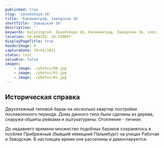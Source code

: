 ```yaml
---
published: true
slug: 'zavodskaya-16'
title: 'Калининград, Заводская 16'
shortTitle: 'Заводская 16'
description: ''
keywords: kaliningrad, Zavodskaya 16, Калининград, Заводская 16, снос, аварийный жилфонд
location: 54.649182, 20.339897
displayPageTitle: true
headerImage: 0
captureDate: 19/04/2021
status: lost
valuable: false
images:
    - image: ./photos/00.jpg
    - image: ./photos/01.jpg
    - image: ./photos/02.jpg
---
```



<Container>

<ImageGallery
    images={props.pageContext.frontmatter.images}
    marginTop="3rem"
    marginBottom="3rem"
/>

## Историческая справка

Двухэтажный типовой барак на несколько квартир постройки послевоенного периода. Дома данного типа были сделаны из дерева, снаружи обшиты рейками и оштукатурены. Отопление - печное.

До недавнего времени множество подобных бараков сохранялось в посёлке Прибрежный (бывший немецкий Пальмбург) на улицах Рабочая и Заводская. В настоящее время они расселены и демонтируются.

<Reasons resettlement />

</Container>

<Map location={props.pageContext.frontmatter.location} marginTop="3rem" />
